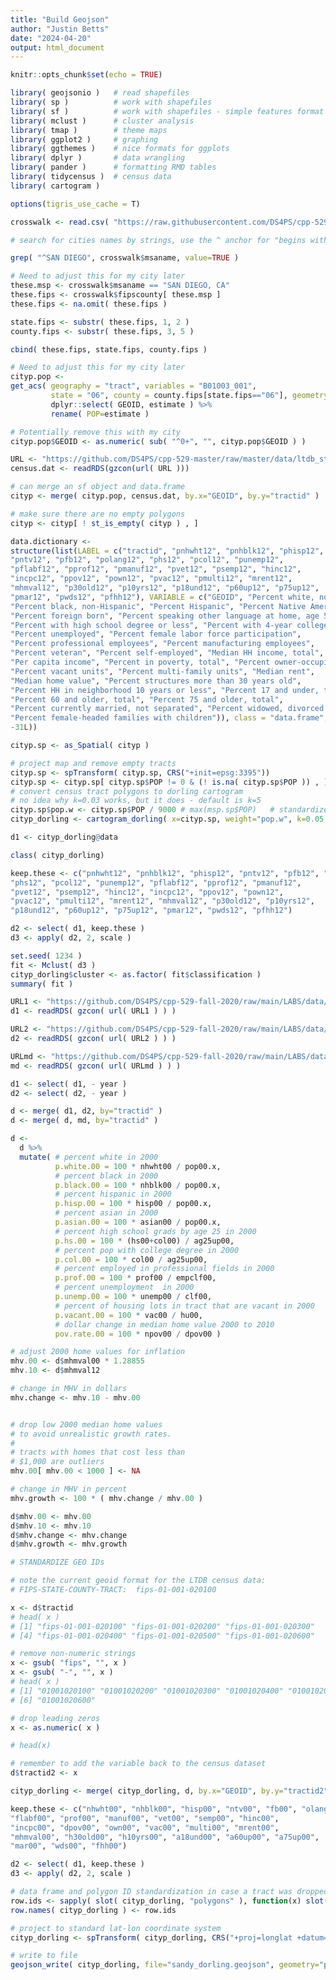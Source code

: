 ```yaml
---
title: "Build Geojson"
author: "Justin Betts"
date: "2024-04-20"
output: html_document
---
```


```r
knitr::opts_chunk$set(echo = TRUE)
```

```r
library( geojsonio )   # read shapefiles
library( sp )          # work with shapefiles
library( sf )          # work with shapefiles - simple features format
library( mclust )      # cluster analysis 
library( tmap )        # theme maps
library( ggplot2 )     # graphing 
library( ggthemes )    # nice formats for ggplots
library( dplyr )       # data wrangling 
library( pander )      # formatting RMD tables
library( tidycensus )  # census data
library( cartogram ) 
```

```r
options(tigris_use_cache = T)
```

```r
crosswalk <- read.csv( "https://raw.githubusercontent.com/DS4PS/cpp-529-master/master/data/cbsatocountycrosswalk.csv",  stringsAsFactors=F, colClasses="character" )

# search for cities names by strings, use the ^ anchor for "begins with" 

grep( "^SAN DIEGO", crosswalk$msaname, value=TRUE ) 
```

```r
# Need to adjust this for my city later
these.msp <- crosswalk$msaname == "SAN DIEGO, CA"
these.fips <- crosswalk$fipscounty[ these.msp ]
these.fips <- na.omit( these.fips )
```

```r
state.fips <- substr( these.fips, 1, 2 )
county.fips <- substr( these.fips, 3, 5 )

cbind( these.fips, state.fips, county.fips )
```

```r
# Need to adjust this for my city later
cityp.pop <-
get_acs( geography = "tract", variables = "B01003_001",
         state = "06", county = county.fips[state.fips=="06"], geometry = TRUE ) %>% 
         dplyr::select( GEOID, estimate ) %>%
         rename( POP=estimate )
```

```r
# Potentially remove this with my city
cityp.pop$GEOID <- as.numeric( sub( "^0+", "", cityp.pop$GEOID ) )
```

```r
URL <- "https://github.com/DS4PS/cpp-529-master/raw/master/data/ltdb_std_2010_sample.rds"
census.dat <- readRDS(gzcon(url( URL )))

# can merge an sf object and data.frame
cityp <- merge( cityp.pop, census.dat, by.x="GEOID", by.y="tractid" )

# make sure there are no empty polygons
cityp <- cityp[ ! st_is_empty( cityp ) , ]
```

```r
data.dictionary <- 
structure(list(LABEL = c("tractid", "pnhwht12", "pnhblk12", "phisp12", 
"pntv12", "pfb12", "polang12", "phs12", "pcol12", "punemp12", 
"pflabf12", "pprof12", "pmanuf12", "pvet12", "psemp12", "hinc12", 
"incpc12", "ppov12", "pown12", "pvac12", "pmulti12", "mrent12", 
"mhmval12", "p30old12", "p10yrs12", "p18und12", "p60up12", "p75up12", 
"pmar12", "pwds12", "pfhh12"), VARIABLE = c("GEOID", "Percent white, non-Hispanic", 
"Percent black, non-Hispanic", "Percent Hispanic", "Percent Native American race", 
"Percent foreign born", "Percent speaking other language at home, age 5 plus", 
"Percent with high school degree or less", "Percent with 4-year college degree or more", 
"Percent unemployed", "Percent female labor force participation", 
"Percent professional employees", "Percent manufacturing employees", 
"Percent veteran", "Percent self-employed", "Median HH income, total", 
"Per capita income", "Percent in poverty, total", "Percent owner-occupied units", 
"Percent vacant units", "Percent multi-family units", "Median rent", 
"Median home value", "Percent structures more than 30 years old", 
"Percent HH in neighborhood 10 years or less", "Percent 17 and under, total", 
"Percent 60 and older, total", "Percent 75 and older, total", 
"Percent currently married, not separated", "Percent widowed, divorced and separated", 
"Percent female-headed families with children")), class = "data.frame", row.names = c(NA, 
-31L))
```

```r
cityp.sp <- as_Spatial( cityp )
```

```r
# project map and remove empty tracts
cityp.sp <- spTransform( cityp.sp, CRS("+init=epsg:3395"))
cityp.sp <- cityp.sp[ cityp.sp$POP != 0 & (! is.na( cityp.sp$POP )) , ]
# convert census tract polygons to dorling cartogram
# no idea why k=0.03 works, but it does - default is k=5
cityp.sp$pop.w <- cityp.sp$POP / 9000 # max(msp.sp$POP)   # standardizes it to max of 1.5
cityp_dorling <- cartogram_dorling( x=cityp.sp, weight="pop.w", k=0.05 )

d1 <- cityp_dorling@data

```

```r
class( cityp_dorling)
```

```r
keep.these <- c("pnhwht12", "pnhblk12", "phisp12", "pntv12", "pfb12", "polang12", 
"phs12", "pcol12", "punemp12", "pflabf12", "pprof12", "pmanuf12", 
"pvet12", "psemp12", "hinc12", "incpc12", "ppov12", "pown12", 
"pvac12", "pmulti12", "mrent12", "mhmval12", "p30old12", "p10yrs12", 
"p18und12", "p60up12", "p75up12", "pmar12", "pwds12", "pfhh12")

d2 <- select( d1, keep.these )
d3 <- apply( d2, 2, scale )
```


```r
set.seed( 1234 )
fit <- Mclust( d3 )
cityp_dorling$cluster <- as.factor( fit$classification )
summary( fit )
```

```r
URL1 <- "https://github.com/DS4PS/cpp-529-fall-2020/raw/main/LABS/data/rodeo/LTDB-2000.rds"
d1 <- readRDS( gzcon( url( URL1 ) ) )

URL2 <- "https://github.com/DS4PS/cpp-529-fall-2020/raw/main/LABS/data/rodeo/LTDB-2010.rds"
d2 <- readRDS( gzcon( url( URL2 ) ) )

URLmd <- "https://github.com/DS4PS/cpp-529-fall-2020/raw/main/LABS/data/rodeo/LTDB-META-DATA.rds"
md <- readRDS( gzcon( url( URLmd ) ) )

d1 <- select( d1, - year )
d2 <- select( d2, - year )

d <- merge( d1, d2, by="tractid" )
d <- merge( d, md, by="tractid" )

d <- 
  d %>%
  mutate( # percent white in 2000
          p.white.00 = 100 * nhwht00 / pop00.x,
          # percent black in 2000
          p.black.00 = 100 * nhblk00 / pop00.x,
          # percent hispanic in 2000
          p.hisp.00 = 100 * hisp00 / pop00.x, 
          # percent asian in 2000
          p.asian.00 = 100 * asian00 / pop00.x,
          # percent high school grads by age 25 in 2000 
          p.hs.00 = 100 * (hs00+col00) / ag25up00,
          # percent pop with college degree in 2000
          p.col.00 = 100 * col00 / ag25up00,
          # percent employed in professional fields in 2000
          p.prof.00 = 100 * prof00 / empclf00,
          # percent unemployment  in 2000
          p.unemp.00 = 100 * unemp00 / clf00,
          # percent of housing lots in tract that are vacant in 2000
          p.vacant.00 = 100 * vac00 / hu00,
          # dollar change in median home value 2000 to 2010 
          pov.rate.00 = 100 * npov00 / dpov00 )

# adjust 2000 home values for inflation 
mhv.00 <- d$mhmval00 * 1.28855  
mhv.10 <- d$mhmval12

# change in MHV in dollars
mhv.change <- mhv.10 - mhv.00


# drop low 2000 median home values
# to avoid unrealistic growth rates.
#
# tracts with homes that cost less than
# $1,000 are outliers
mhv.00[ mhv.00 < 1000 ] <- NA

# change in MHV in percent
mhv.growth <- 100 * ( mhv.change / mhv.00 )

d$mhv.00 <- mhv.00
d$mhv.10 <- mhv.10
d$mhv.change <- mhv.change
d$mhv.growth <- mhv.growth 

# STANDARDIZE GEO IDs

# note the current geoid format for the LTDB census data: 
# FIPS-STATE-COUNTY-TRACT:  fips-01-001-020100  

x <- d$tractid 
# head( x )
# [1] "fips-01-001-020100" "fips-01-001-020200" "fips-01-001-020300"
# [4] "fips-01-001-020400" "fips-01-001-020500" "fips-01-001-020600"

# remove non-numeric strings 
x <- gsub( "fips", "", x )
x <- gsub( "-", "", x )
# head( x )
# [1] "01001020100" "01001020200" "01001020300" "01001020400" "01001020500"
# [6] "01001020600"

# drop leading zeros 
x <- as.numeric( x )

# head(x)

# remember to add the variable back to the census dataset
d$tractid2 <- x 

cityp_dorling <- merge( cityp_dorling, d, by.x="GEOID", by.y="tractid2", all.x=T )
```

```r
keep.these <- c("nhwht00", "nhblk00", "hisp00", "ntv00", "fb00", "olang00", "hs00", "col00", "unemp00", 
"flabf00", "prof00", "manuf00", "vet00", "semp00", "hinc00", 
"incpc00", "dpov00", "own00", "vac00", "multi00", "mrent00", 
"mhmval00", "h30old00", "h10yrs00", "a18und00", "a60up00", "a75up00", 
"mar00", "wds00", "fhh00")

d2 <- select( d1, keep.these )
d3 <- apply( d2, 2, scale )
```

```r
# data frame and polygon ID standardization in case a tract was dropped and IDs don't match
row.ids <- sapply( slot( cityp_dorling, "polygons" ), function(x) slot( x, "ID" ) )
row.names( cityp_dorling ) <- row.ids

# project to standard lat-lon coordinate system 
cityp_dorling <- spTransform( cityp_dorling, CRS("+proj=longlat +datum=WGS84") )

# write to file 
geojson_write( cityp_dorling, file="sandy_dorling.geojson", geometry="polygon" )

```